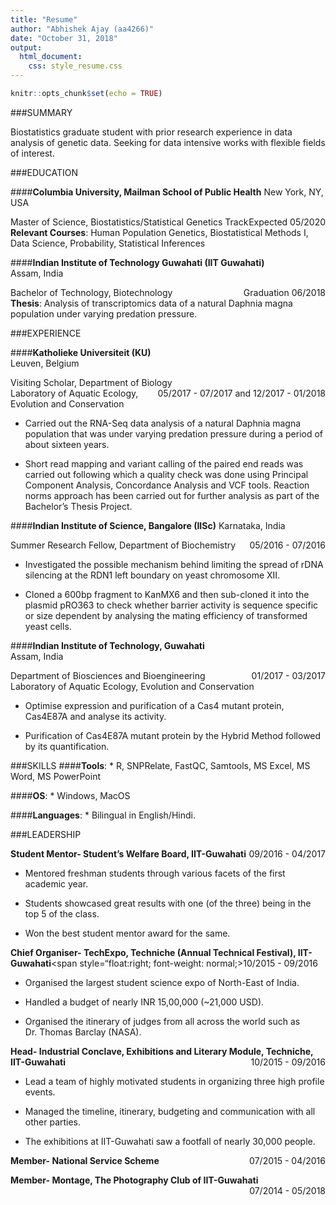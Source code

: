 ```yaml
---
title: "Resume"
author: "Abhishek Ajay (aa4266)"
date: "October 31, 2018"
output: 
  html_document:
    css: style_resume.css
---
```


```r
knitr::opts_chunk$set(echo = TRUE)
```
<body>
###SUMMARY

Biostatistics graduate student with prior research experience in data analysis of genetic data. Seeking for data intensive works with flexible fields of interest.

###EDUCATION

####**Columbia University, Mailman School of Public Health**
New York, NY, USA
<p style="text-align:left;">
Master of Science, Biostatistics/Statistical Genetics Track
<span style="float:right;">Expected 05/2020</span>
</br>**Relevant Courses**: Human Population Genetics, Biostatistical Methods I, Data Science, Probability, Statistical Inferences
</p>

####**Indian Institute of Technology Guwahati (IIT Guwahati)** 	
Assam, India 
<p style="text-align:left;">
Bachelor of Technology, Biotechnology
<span style="float:right;">Graduation 06/2018</span>
</br>**Thesis**: Analysis of transcriptomics data of a natural Daphnia magna population under varying predation pressure.
</p>

###EXPERIENCE

####**Katholieke Universiteit (KU)** 			     
Leuven, Belgium
<p style="text-align:left;">
Visiting Scholar, Department of Biology
<span style="float:right;">05/2017 - 07/2017 and 12/2017 - 01/2018</span>
</br>Laboratory of Aquatic Ecology, Evolution and Conservation
</p>

* Carried out the RNA-Seq data analysis of a natural Daphnia magna population that was under varying predation pressure during a period of about sixteen years.

* Short read mapping and variant calling of the paired end reads was carried out following which a quality check was done using Principal Component Analysis, Concordance Analysis and VCF tools.
Reaction norms approach has been carried out for further analysis as part of the Bachelor’s Thesis Project.

####**Indian Institute of Science, Bangalore (IISc)**
Karnataka, India
<p style="text-align:left;">
Summer Research Fellow, Department of Biochemistry
<span style="float:right;">05/2016 - 07/2016 </span>
</p>

* Investigated the possible mechanism behind limiting the spread of rDNA silencing at the RDN1 left boundary on yeast chromosome XII.

* Cloned a 600bp fragment to KanMX6 and then sub-cloned it into the plasmid pRO363 to check whether barrier activity is sequence specific or size dependent by analysing the mating efficiency of transformed yeast cells.

####**Indian Institute of Technology, Guwahati** 		           
Assam, India 
<p style="text-align:left;">
Department of Biosciences and Bioengineering
<span style="float:right;">01/2017 - 03/2017</span>
</br>Laboratory of Aquatic Ecology, Evolution and Conservation
</p>

* Optimise expression and purification of a Cas4 mutant protein, Cas4E87A and analyse its activity.

* Purification of Cas4E87A mutant protein by the Hybrid Method followed by its quantification.

###SKILLS
####**Tools**: 
  * R, SNPRelate, FastQC, Samtools, MS Excel, MS Word, MS PowerPoint

####**OS**: 
  * Windows, MacOS

####**Languages**: 
  * Bilingual in English/Hindi.

###LEADERSHIP
<p style="text-align:left;">
**Student Mentor- Student’s Welfare Board, IIT-Guwahati**<span style="float:right;">09/2016 - 04/2017</span>
</p>

* Mentored freshman students through various facets of the first academic year.

* Students showcased great results with one (of the three) being in the top 5 of the class.

* Won the best student mentor award for the same.

<p style="text-align:left;">
**Chief Organiser- TechExpo, Techniche (Annual Technical Festival), IIT-Guwahati**<span style="float:right;  font-weight: normal;>10/2015 - 09/2016</span>
</p>

* Organised the largest student science expo of North-East of India.

* Handled a budget of nearly INR 15,00,000 (~21,000 USD).

* Organised the itinerary of judges from all across the world such as Dr. Thomas Barclay (NASA).

<p style="text-align:left;">
**Head- Industrial Conclave, Exhibitions and Literary Module, Techniche, IIT-Guwahati** <span style="float:right;">10/2015 - 09/2016</span>
</p>

* Lead a team of highly motivated students in organizing three high profile events.

* Managed the timeline, itinerary, budgeting and communication with all other parties.

* The exhibitions at IIT-Guwahati saw a footfall of nearly 30,000 people.

<p style="text-align:left;">
**Member- National Service Scheme** 	<span style="float:right;">07/2015 - 04/2016</span>
</p>
						 	                                                  
<p style="text-align:left;">
**Member- Montage, The Photography Club of IIT-Guwahati**	<span style="float:right;">07/2014 - 05/2018</span>
</p>
</body>